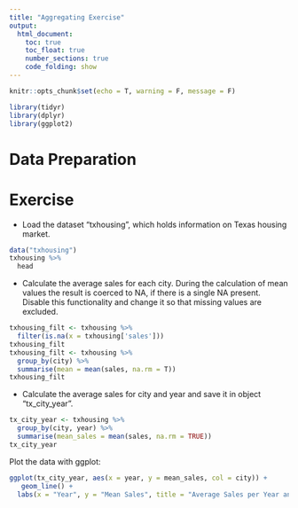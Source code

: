 ```yaml
---
title: "Aggregating Exercise"
output: 
  html_document:
    toc: true
    toc_float: true
    number_sections: true
    code_folding: show
---
```


```r
knitr::opts_chunk$set(echo = T, warning = F, message = F)
```

```r
library(tidyr)
library(dplyr)
library(ggplot2)
```


# Data Preparation

# Exercise

- Load the dataset "txhousing", which holds information on Texas housing market.

```r
data("txhousing")
txhousing %>% 
  head
```

- Calculate the average sales for each city. During the calculation of mean values the result is coerced to NA, if there is a single NA present. Disable this functionality and change it so that missing values are excluded.

```r
txhousing_filt <- txhousing %>%
  filter(is.na(x = txhousing['sales']))
txhousing_filt
txhousing_filt <- txhousing %>%
  group_by(city) %>%
  summarise(mean = mean(sales, na.rm = T))
txhousing_filt
```

- Calculate the average sales for city and year and save it in object "tx_city_year".

```r
tx_city_year <- txhousing %>%
  group_by(city, year) %>%
  summarise(mean_sales = mean(sales, na.rm = TRUE))
tx_city_year  
```

Plot the data with ggplot:

```r
ggplot(tx_city_year, aes(x = year, y = mean_sales, col = city)) + 
   geom_line() + 
  labs(x = "Year", y = "Mean Sales", title = "Average Sales per Year and City")
```

